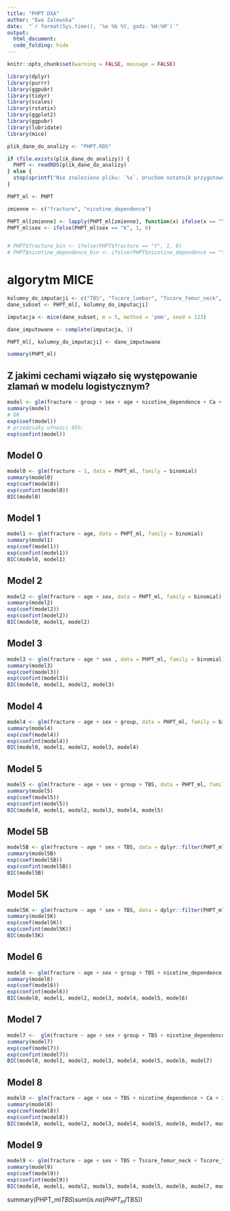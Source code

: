 ```yaml
---
title: "PHPT DXA"
author: "Ewa Zalewska"
date:  "`r format(Sys.time(), '%e %b %Y, godz. %H:%M')`"
output:
  html_document:
  code_folding: hide
---
```

  
  
```r
knitr::opts_chunk$set(warning = FALSE, message = FALSE) 
```

```r
library(dplyr)
library(purrr)
library(ggpubr)
library(tidyr)
library(scales)
library(rstatix)
library(ggplot2)
library(ggpubr)
library(lubridate)
library(mice)

plik_dane_do_analizy <- "PHPT.RDS"

if (file.exists(plik_dane_do_analizy)) {
  PHPT <- readRDS(plik_dane_do_analizy)
} else {
  stop(sprintf("Nie znaleziono pliku: `%s`. Uruchom notatnik przygotowujący zbiór danych!", plik_dane_do_analizy))
}

PHPT_ml <- PHPT

zmienne <- c("fracture", "nicotine_dependence")

PHPT_ml[zmienne] <- lapply(PHPT_ml[zmienne], function(x) ifelse(x == "Y", 1, 0))
PHPT_ml$sex <- ifelse(PHPT_ml$sex == "K", 1, 0)


# PHPT$fracture_bin <- ifelse(PHPT$fracture == "Y", 1, 0)
# PHPT$nicotine_dependence_bin <- ifelse(PHPT$nicotine_dependence == "Y", 1, 0)

```


# algorytm MICE 
``` r

kolumny_do_imputacji <- c("TBS", "Tscore_lumbar", "Tscore_femur_neck", "Tscore_radial")
dane_subset <- PHPT_ml[, kolumny_do_imputacji]

imputacja <- mice(dane_subset, m = 5, method = 'pmm', seed = 123)

dane_imputowane <- complete(imputacja, 1)

PHPT_ml[, kolumny_do_imputacji] <- dane_imputowane

summary(PHPT_ml)

```



## Z jakimi cechami wiązało się występowanie zlamań w modelu logistycznym?
``` r
model <- glm(fracture ~ group + sex + age + nicotine_dependence + Ca + iPTH + Tscore_femur_neck + Tscore_femur_total + Tscore_lumbar + TBS, data = PHPT_ml, family = binomial)
summary(model)
# OR
exp(coef(model))
# przedziały ufności 95%:
exp(confint(model))
```

## Model 0 

```r
model0 <- glm(fracture ~ 1, data = PHPT_ml, family = binomial)
summary(model0)
exp(coef(model0))
exp(confint(model0))
BIC(model0)
```


## Model 1 

```r
model1 <- glm(fracture ~ age, data = PHPT_ml, family = binomial)
summary(model1)
exp(coef(model1))
exp(confint(model1))
BIC(model0, model1)
```

## Model 2

```r
model2 <- glm(fracture ~ age + sex, data = PHPT_ml, family = binomial)
summary(model2)
exp(coef(model2))
exp(confint(model2))
BIC(model0, model1, model2)
```

## Model 3

```r
model3 <- glm(fracture ~ age * sex , data = PHPT_ml, family = binomial)
summary(model3)
exp(coef(model3))
exp(confint(model3))
BIC(model0, model1, model2, model3)
```

## Model 4

```r
model4 <- glm(fracture ~ age + sex + group, data = PHPT_ml, family = binomial)
summary(model4)
exp(coef(model4))
exp(confint(model4))
BIC(model0, model1, model2, model3, model4)
```

## Model 5

```r
model5 <- glm(fracture ~ age + sex + group + TBS, data = PHPT_ml, family = binomial)
summary(model5)
exp(coef(model5))
exp(confint(model5))
BIC(model0, model1, model2, model3, model4, model5)
```

## Model 5B

```r
model5B <- glm(fracture ~ age * sex + TBS, data = dplyr::filter(PHPT_ml, group=="B"), family = binomial)
summary(model5B)
exp(coef(model5B))
exp(confint(model5B))
BIC(model5B)
```


## Model 5K

```r
model5K <- glm(fracture ~ age * sex + TBS, data = dplyr::filter(PHPT_ml, group=="K"), family = binomial)
summary(model5K)
exp(coef(model5K))
exp(confint(model5K))
BIC(model5K)
```

## Model 6

```r
model6 <- glm(fracture ~ age + sex + group + TBS + nicotine_dependence + Ca + iPTH, data = PHPT_ml, family = binomial)
summary(model6)
exp(coef(model6))
exp(confint(model6))
BIC(model0, model1, model2, model3, model4, model5, model6)
```


## Model 7

```r
model7 <-  glm(fracture ~ age + sex + group + TBS + nicotine_dependence + Ca + iPTH + BMD_neck, data = PHPT_ml, family = binomial)
summary(model7)
exp(coef(model7))
exp(confint(model7))
BIC(model0, model1, model2, model3, model4, model5, model6, model7)
```

## Model 8

```r
model8 <- glm(fracture ~ age + sex + TBS + nicotine_dependence + Ca + iPTH + Tscore_femur_neck + Tscore_femur_total + Tscore_lumbar, data = PHPT_ml, family = binomial)
summary(model8)
exp(coef(model8))
exp(confint(model8))
BIC(model0, model1, model2, model3, model4, model5, model6, model7, model8)
```

## Model 9

```r
model9 <- glm(fracture ~ age + sex + TBS + Tscore_femur_neck + Tscore_femur_total + Tscore_lumbar, data = PHPT_ml, family = binomial)
summary(model9)
exp(coef(model9))
exp(confint(model9))
BIC(model0, model1, model2, model3, model4, model5, model6, model7, model8, model9)
```

summary(PHPT_ml$TBS)
sum(is.na(PHPT_ml$TBS))

